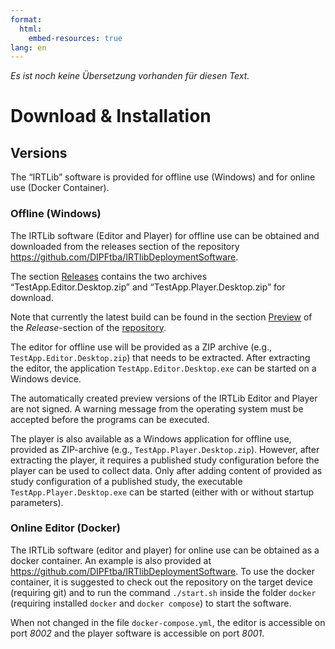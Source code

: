 ```yaml
---
format:
  html:
    embed-resources: true
lang: en    
---
```


::: {.content-visible when-profile="german"}
*Es ist noch keine Übersetzung vorhanden für diesen Text.*
:::

# Download & Installation

## Versions

The "IRTLib" software is provided for offline use (Windows) and for online use (Docker Container).

### Offline (Windows)

The IRTLib software (Editor and Player) for offline use can be obtained and downloaded from the releases section of the repository <https://github.com/DIPFtba/IRTlibDeploymentSoftware>.

The section [Releases](https://github.com/DIPFtba/IRTlibDeploymentSoftware/releases) contains the two archives "TestApp.Editor.Desktop.zip" and "TestApp.Player.Desktop.zip" for download.

::: callout-note
Note that currently the latest build can be found in the section [Preview](https://github.com/DIPFtba/IRTlibDeploymentSoftware/releases/tag/preview-231025) of the *Release*-section of the [repository](https://github.com/DIPFtba/IRTlibDeploymentSoftware/releases).
:::

The editor for offline use will be provided as a ZIP archive (e.g., `TestApp.Editor.Desktop.zip`) that needs to be extracted. After extracting the editor, the application `TestApp.Editor.Desktop.exe` can be started on a Windows device.

::: callout-warning
The automatically created preview versions of the IRTLib Editor and Player are not signed. A warning message from the operating system must be accepted before the programs can be executed.
:::

The player is also available as a Windows application for offline use, provided as ZIP-archive (e.g., `TestApp.Player.Desktop.zip`). However, after extracting the player, it requires a published study configuration before the player can be used to collect data. Only after adding content of provided as study configuration of a published study, the executable `TestApp.Player.Desktop.exe` can be started (either with or without startup parameters).

### Online Editor (Docker)

The IRTLib software (editor and player) for online use can be obtained as a docker container. An example is also provided at <https://github.com/DIPFtba/IRTlibDeploymentSoftware>. To use the docker container, it is suggested to check out the repository on the target device (requiring git) and to run the command `./start.sh` inside the folder `docker` (requiring installed `docker` and `docker compose`) to start the software.

When not changed in the file `docker-compose.yml`, the editor is accessible on port *8002* and the player software is accessible on port *8001*.
